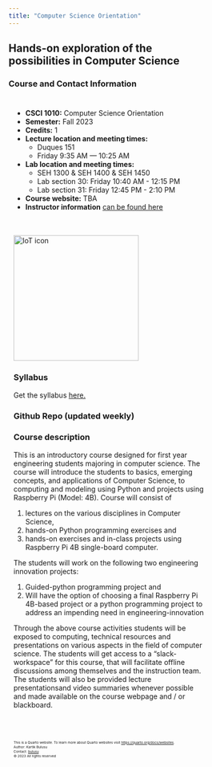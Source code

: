 ```yaml
---
title: "Computer Science Orientation"
---
```


<h2>Hands-on exploration of the possibilities in Computer Science</h2>

<style>
* {
  box-sizing: border-box;
}
/* Create two unequal columns that floats next to each other */
.column {
  float: left;
  padding: 10px;
  /* height: 350px; Should be removed. Only for demonstration */
}

.left {
  width: 25%;
}

.right {
  width: 75%;
}

/* Clear floats after the columns */
.row:after {
  content: "";
  display: table;
  clear: both;
}
</style>

### Course and Contact Information

<div class="row">
 <div class="column">
- **CSCI 1010:** Computer Science Orientation
- **Semester:**  Fall 2023
- **Credits:** 1
- **Lecture location and meeting times:** 
  - Duques 151
  - Friday 9:35 AM — 10:25 AM
- **Lab location and meeting times:**  
  - SEH 1300 \& SEH 1400 \& SEH 1450
  - Lab section 30: Friday 10:40 AM - 12:15 PM 
  - Lab section 31: Friday 12:45 PM - 2:10 PM
- **Course website:** TBA
- **Instructor information** [can be found here](/instructor.qmd)
 </div>

 <div class="column">
 <img src="/images/CS1010.png" alt="IoT icon" style="object-fit:contain width:250px;height:250px; margin-right: 10px;" /><br>

### Syllabus
Get the syllabus [here.](https://github.com/GWU-CSCI1010/gwu-csci1010.github.io/raw/main/download/CS1010_Fall2023_Syllabus_10052022.pdf)

<!-- ![](download/CS1010_Fall2023_Syllabus_10052022.pdf){width="100%" height="800px"} -->


### Github Repo (updated weekly)

### Course description
This is an introductory course designed for first year engineering students majoring in computer science. The course will introduce the students to basics, emerging concepts, and applications of Computer Science, to computing and modeling using Python and projects using Raspberry Pi (Model: 4B). Course will consist of

1. lectures on the various disciplines in Computer Science,
2. hands-on Python programming exercises and
3. hands-on exercises and in-class projects using Raspberry Pi 4B single-board computer.

The students will work on the following two engineering innovation projects:

1. Guided-python programming project and
2. Will have the option of choosing a final Raspberry Pi 4B-based project or a python programming project to address an impending need in engineering-innovation

Through the above course activities students will be exposed to computing, technical resources and presentations on various aspects in the field of computer science. The students will get access to a “slack-workspace” for this course, that will facilitate offline discussions among themselves and the instruction team. The students will also be provided lecture presentationsand video summaries whenever possible and made available on the course webpage and / or blackboard.



<br><br>
<footer>
  <p><small><small><small><small>This is a Quarto website. To learn more about Quarto websites visit <https://quarto.org/docs/websites>.<br>
  Author: Kartik Bulusu<br>
  Contact: <a href="mailto:bulusu@gwu.edu">bulusu</a><br>
  &copy; 2023 All rights reserved</small></small></small></small></p>
</footer>

